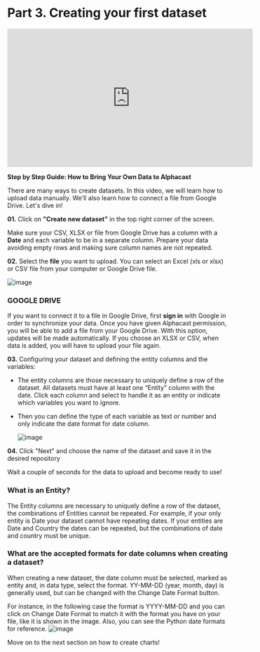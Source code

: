 # Part 3. Creating your first dataset

<iframe width="560" height="315" src="https://www.youtube.com/embed/pZ1bNOxK4ww" title="YouTube video player" frameborder="0" allow="accelerometer; autoplay; clipboard-write; encrypted-media; gyroscope; picture-in-picture; web-share" allowfullscreen></iframe>


**Step by Step Guide: How to Bring Your Own Data to Alphacast**

There are many ways to create datasets. In this video, we will learn how to upload data manually. We'll also learn how to connect a file from Google Drive. Let's dive in!

**01.** Click on **"Create new dataset"** in the top right corner of the screen.

Make sure your CSV, XLSX or file from Google Drive has a column with a **Date** and each variable to be in a separate column. Prepare your data avoiding empty rows and making sure column names are not repeated.

**02.** Select the **file** you want to upload. You can select an Excel (xls or xlsx) or CSV file from your computer or Google Drive file.

![image](https://user-images.githubusercontent.com/90727312/222150176-d1a61482-952e-424b-a81c-a11ddc3a0260.png)

### GOOGLE DRIVE

If you want to connect it to a file in Google Drive, first **sign in** with Google in order to synchronize your data. Once you have given Alphacast permission, you will be able to add a file from your Google Drive. With this option, updates will be made automatically. If you choose an XLSX or CSV, when data is added, you will have to upload your file again.

**03.** Configuring your dataset and defining the entity columns and the variables:

- The entity columns are those necessary to uniquely define a row of the dataset. All datasets must have at least one “Entity” column with the date. Click each column and select to handle it as an entity or indicate which variables you want to ignore.
 - Then you can define the type of each variable as text or number and only indicate the date format for date column. 

   ![image](https://user-images.githubusercontent.com/90727312/221684212-98ccd42c-a431-4861-803b-3f5ca77fd47f.png)
   
**04.** Click "Next" and choose the name of the dataset and save it in the desired repository

Wait a couple of seconds for the data to upload and become ready to use!
   
### What is an Entity?

The Entity columns are necessary to uniquely define a row of the dataset, the combinations of Entities cannot be repeated. For example, if your only entity is Date your dataset cannot have repeating dates. If your entities are Date and Country the dates can be repeated, but the combinations of date and country must be unique.

### What are the accepted formats for date columns when creating a dataset?

When creating a new dataset, the date column must be selected, marked as entity and, in data type, select the format. YY-MM-DD (year, month, day) is generally used, but can be changed with the Change Date Format button.

For instance, in the following case the format is YYYY-MM-DD and you can click on Change Date Format to match it with the format you have on your file, like it is shown in the image. Also, you can see the Python date formats for reference.
![image](https://user-images.githubusercontent.com/90727312/222167855-a125136a-370e-4536-8ad9-039179b9fda6.png)


Move on to the next section on how to create charts!

